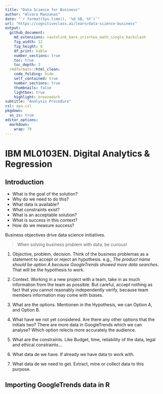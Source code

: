 ```yaml
---
title: "Data Science for Business"
author: "Alvaro Manzanas"
date: "`r format(Sys.time(), '%d %B, %Y')`"
url: "https://cognitiveclass.ai/learn/data-science-business"
output:
  github_document:
    md_extensions: +autolink_bare_uris+tex_math_single_backslash
    fig_width: 12
    fig_height: 8
    df_print: kable
    number_sections: true
    toc: true
    toc_depth: 3
  rmdformats::html_clean:
    code_folding: hide
    self_contained: true
    number_sections: true
    thumbnails: false
    lightbox: true
    highlight: breezedark
subtitle: "Analysis Procedure"
csl: apa.csl
pkgdown:
  as_is: true
editor_options:
  markdown:
    wrap: 79
---
```


# IBM ML0103EN. Digital Analytics & Regression

## Introduction

-   What is the goal of the solution?
-   Why do we need to do this?
-   What data is available?
-   What constraints exist?
-   What is an acceptable solution?
-   What is success in this context?
-   How do we measure success?

Business objectives drive data science initiatives. 

> When solving business problem with data, be curious!

1.  Objective, problem, decision. Think of the business problemas as a statement to accept or reject an hypothesis. e.g., *The product name should be option A because GoogleTrends showed more data searches*. That will be the hypothesis to work.

2.  Context. Working in a new project with a team, take in as much information from the team as possible. But careful, accept nothing as fact that you cannot reaonably independently verify, because team members information may come with biases.

3.  What are the options. Mentionen in the Hypothesis, we can Option A, and Option B.

4.  What have we not yet considered. Are there any other options that the initials two? There are more data in GoogleTrends which we can analyse? Which option relects more accurately the audience.

5.  What are the constraints. Like Budget, time, reliability of the data, legal and ethical constraints...

6.  What data de we have. If already we have data to work with.

7.  What data de we need to get. Extract, mine or collect data to this purpose.

## Importing GoogleTrends data in R
















